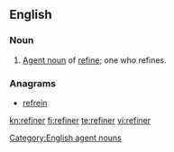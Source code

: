 ==English==

===Noun===
{{en-noun}}

# [[agent noun|Agent noun]] of [[refine]]; one who refines.

===Anagrams===
* [[refrein#English|refrein]]

[[Category:English agent nouns]]

[[kn:refiner]]
[[fi:refiner]]
[[te:refiner]]
[[vi:refiner]]